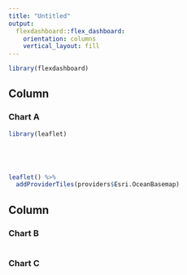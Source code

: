 ```yaml
---
title: "Untitled"
output: 
  flexdashboard::flex_dashboard:
    orientation: columns
    vertical_layout: fill
---
```


```r
library(flexdashboard)
```

Column {data-width=650}
-----------------------------------------------------------------------

### Chart A

```r
library(leaflet)





leaflet() %>% 
  addProviderTiles(providers$Esri.OceanBasemap)

```

Column {data-width=350}
-----------------------------------------------------------------------

### Chart B

```r

```

### Chart C

```r

```

